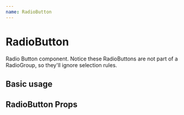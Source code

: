 ```yaml
---
name: RadioButton
---
```



# RadioButton

Radio Button component. Notice these RadioButtons are not part of a RadioGroup, so they'll ignore selection rules.

## Basic usage

<Playground>
  <RadioButton label="Uncontrolled RadioButton" value="a" />
  <RadioButton label="Controlled RadioButton" value="b" checked />
  <RadioButton label="Disabled RadioButton" value="d" disabled />
</Playground>

## RadioButton Props

<PropsTable of={RadioButton} />
